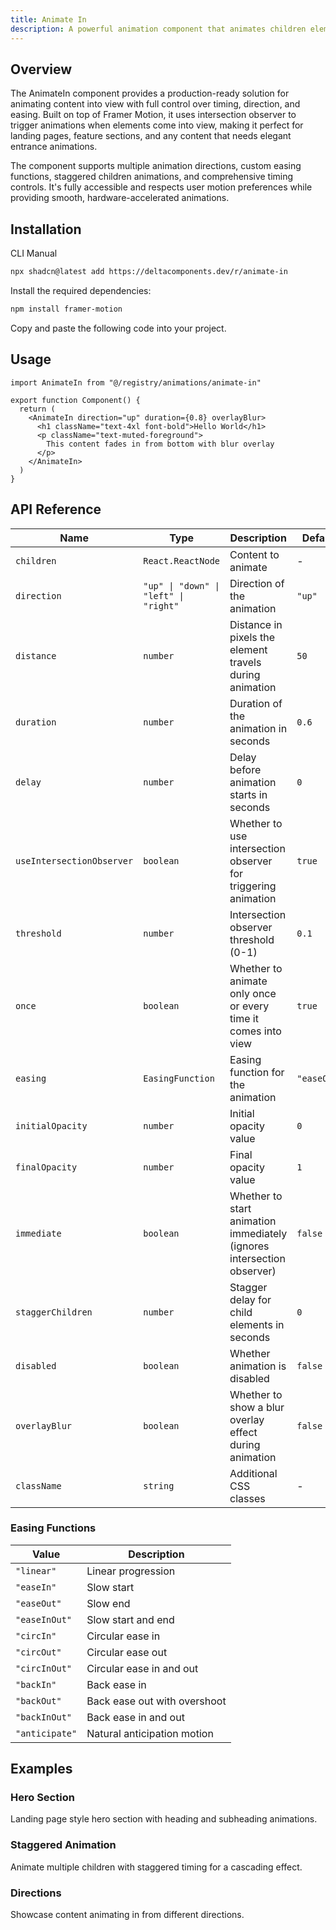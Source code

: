 ```yaml
---
title: Animate In
description: A powerful animation component that animates children elements into view with customizable directions, timing, and intersection observer support.
---
```


<ComponentPreview name="animate-in-demo" />

## Overview

The AnimateIn component provides a production-ready solution for animating content into view with full control over timing, direction, and easing. Built on top of Framer Motion, it uses intersection observer to trigger animations when elements come into view, making it perfect for landing pages, feature sections, and any content that needs elegant entrance animations.

The component supports multiple animation directions, custom easing functions, staggered children animations, and comprehensive timing controls. It's fully accessible and respects user motion preferences while providing smooth, hardware-accelerated animations.

## Installation

<Tabs defaultValue="cli">

<TabsList>
  <TabsTrigger value="cli">CLI</TabsTrigger>
  <TabsTrigger value="manual">Manual</TabsTrigger>
</TabsList>

<TabsContent value="cli">

```bash
npx shadcn@latest add https://deltacomponents.dev/r/animate-in
```

</TabsContent>

<TabsContent value="manual">

<Steps>

<Step>Install the required dependencies:</Step>

```bash
npm install framer-motion
```

<Step>Copy and paste the following code into your project.</Step>

<ComponentSource name="animate-in" />

</Steps>

</TabsContent>

</Tabs>

## Usage

```tsx
import AnimateIn from "@/registry/animations/animate-in"

export function Component() {
  return (
    <AnimateIn direction="up" duration={0.8} overlayBlur>
      <h1 className="text-4xl font-bold">Hello World</h1>
      <p className="text-muted-foreground">
        This content fades in from bottom with blur overlay
      </p>
    </AnimateIn>
  )
}
```

## API Reference

<div className="overflow-x-auto">

| Name                      | Type                                  | Description                                                            | Default     |
| ------------------------- | ------------------------------------- | ---------------------------------------------------------------------- | ----------- |
| `children`                | `React.ReactNode`                     | Content to animate                                                     | -           |
| `direction`               | `"up" \| "down" \| "left" \| "right"` | Direction of the animation                                             | `"up"`      |
| `distance`                | `number`                              | Distance in pixels the element travels during animation                | `50`        |
| `duration`                | `number`                              | Duration of the animation in seconds                                   | `0.6`       |
| `delay`                   | `number`                              | Delay before animation starts in seconds                               | `0`         |
| `useIntersectionObserver` | `boolean`                             | Whether to use intersection observer for triggering animation          | `true`      |
| `threshold`               | `number`                              | Intersection observer threshold (0-1)                                  | `0.1`       |
| `once`                    | `boolean`                             | Whether to animate only once or every time it comes into view          | `true`      |
| `easing`                  | `EasingFunction`                      | Easing function for the animation                                      | `"easeOut"` |
| `initialOpacity`          | `number`                              | Initial opacity value                                                  | `0`         |
| `finalOpacity`            | `number`                              | Final opacity value                                                    | `1`         |
| `immediate`               | `boolean`                             | Whether to start animation immediately (ignores intersection observer) | `false`     |
| `staggerChildren`         | `number`                              | Stagger delay for child elements in seconds                            | `0`         |
| `disabled`                | `boolean`                             | Whether animation is disabled                                          | `false`     |
| `overlayBlur`             | `boolean`                             | Whether to show a blur overlay effect during animation                 | `false`     |
| `className`               | `string`                              | Additional CSS classes                                                 | -           |

### Easing Functions

| Value          | Description                  |
| -------------- | ---------------------------- |
| `"linear"`     | Linear progression           |
| `"easeIn"`     | Slow start                   |
| `"easeOut"`    | Slow end                     |
| `"easeInOut"`  | Slow start and end           |
| `"circIn"`     | Circular ease in             |
| `"circOut"`    | Circular ease out            |
| `"circInOut"`  | Circular ease in and out     |
| `"backIn"`     | Back ease in                 |
| `"backOut"`    | Back ease out with overshoot |
| `"backInOut"`  | Back ease in and out         |
| `"anticipate"` | Natural anticipation motion  |

</div>

## Examples

### Hero Section

Landing page style hero section with heading and subheading animations.

<ComponentPreview name="animate-in-hero-demo" />

### Staggered Animation

Animate multiple children with staggered timing for a cascading effect.

<ComponentPreview name="animate-in-stagger-demo" />

### Directions

Showcase content animating in from different directions.

<ComponentPreview name="animate-in-directions-demo" />
